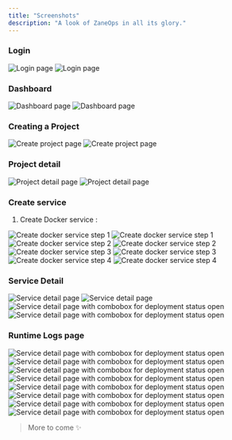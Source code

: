 ```yaml
---
title: "Screenshots"
description: "A look of ZaneOps in all its glory."
---
```


### Login

<img className="block dark:hidden" src="/images/login-light.png" alt="Login page" />
<img className="!hidden dark:!block" src="/images/login-dark.png" alt="Login page" />

### Dashboard


<img className="block dark:hidden" src="/images/dashboard-light.png" alt="Dashboard page" />
<img className="!hidden dark:!block" src="/images/dashboard-dark.png" alt="Dashboard page" />

### Creating a Project


<img className="block dark:hidden" src="/images/create-project-light.png" alt="Create project page" />
<img className="!hidden dark:!block" src="/images/create-project-dark.png" alt="Create project page" />

### Project detail

<img className="block dark:hidden" src="/images/project-detail-light.png" alt="Project detail page" />
<img className="!hidden dark:!block" src="/images/project-detail-dark.png" alt="Project detail page" />


### Create service

1. Create Docker service :

<img className="block dark:hidden" src="/images/create-service-step1-light.png" alt="Create docker service step 1" />
<img className="!hidden dark:!block" src="/images/create-service-step1-dark.png" alt="Create docker service step 1" />

<img className="block dark:hidden" src="/images/create-service-step2-light.png" alt="Create docker service step 2" />
<img className="!hidden dark:!block" src="/images/create-service-step2-dark.png" alt="Create docker service step 2" />

<img className="block dark:hidden" src="/images/create-service-step3-light.png" alt="Create docker service step 3" />
<img className="!hidden dark:!block" src="/images/create-service-step3-dark.png" alt="Create docker service step 3" />

<img className="block dark:hidden" src="/images/create-service-step4-light.png" alt="Create docker service step 4" />
<img className="!hidden dark:!block" src="/images/create-service-step4-dark.png" alt="Create docker service step 4" />

### Service Detail

<img className="block dark:hidden" src="/images/service-detail-light.png" alt="Service detail page" />
<img className="!hidden dark:!block" src="/images/service-detail-dark.png" alt="Service detail page" />

<img className="block dark:hidden" src="/images/service-detail-combobox-light.png" alt="Service detail page with combobox for deployment status open" />
<img className="!hidden dark:!block" src="/images/service-detail-combobox-dark.png" alt="Service detail page with combobox for deployment status  open" />


### Runtime Logs page

<img className="block dark:hidden" src="/images/deployment-detail-light.png" alt="Service detail page with combobox for deployment status open" />
<img className="!hidden dark:!block" src="/images/deployment-detail-dark.png" alt="Service detail page with combobox for deployment status  open" />

<img className="block dark:hidden" src="/images/logs-filter-light.png" alt="Service detail page with combobox for deployment status open" />
<img className="!hidden dark:!block" src="/images/logs-filter-dark.png" alt="Service detail page with combobox for deployment status  open" />


<img className="block dark:hidden" src="/images/logs-max-light.png" alt="Service detail page with combobox for deployment status open" />
<img className="!hidden dark:!block" src="/images/logs-max-dark.png" alt="Service detail page with combobox for deployment status  open" />


<img className="block dark:hidden" src="/images/logs-rainbow-light.png" alt="Service detail page with combobox for deployment status open" />
<img className="!hidden dark:!block" src="/images/logs-rainbow-dark.png" alt="Service detail page with combobox for deployment status  open" />



> More to come ✨ 